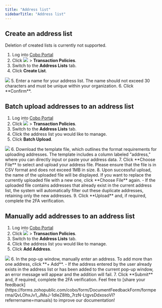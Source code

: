 ```yaml
---
title: "Address list"
sidebarTitle: "Address list"
---
```


## Create an address list

<Note>Deletion of created lists is currently not supported.</Note>

1. Log into [Cobo Portal](https://portal.cobo.com/login)
2. Click <img src="/en/images/common/wallets_icon.svg" className="icon"/> > **Transaction Policies**.
3. Switch to the **Address Lists** tab.
4. Click **Create List**.
<img src="/en/images/risk-controls/create-an-address-list.png" className="screenshot_full_screen"/>
5. Enter a name for your address list. The name should not exceed 30 characters and must be unique within your organization.
6. Click **Confirm**.




## Batch upload addresses to an address list

1. Log into [Cobo Portal](https://portal.cobo.com/login)
2. Click <img src="/en/images/common/wallets_icon.svg" className="icon"/> > **Transaction Policies**.
3. Switch to the **Address Lists** tab.
4. Click the address list you would like to manage.
5. Click **Batch Upload**.
<img src="/en/images/risk-controls/batch-upload.png" className="screenshot_full_screen"/>
6. Download the template file, which outlines the format requirements for uploading addresses. The template includes a column labeled "address," where you can directly input or paste your address data.
7. Click **Choose File** to select and upload your address file. Please ensure that the file is in CSV format and does not exceed 1MB in size.
8. Upon successful upload, the name of the uploaded file will be displayed. If you want to replace the currently uploaded file with a new one, click **Choose File** again.
   - If the uploaded file contains addresses that already exist in the current address list, the system will automatically filter out these duplicate addresses, retaining only the new addresses.
9. Click **Upload** and, if required, complete the 2FA verification.

## Manually add addresses to an address list
1. Log into [Cobo Portal](https://portal.cobo.com/login)
2. Click <img src="/en/images/common/wallets_icon.svg" className="icon"/> > **Transaction Policies**.
3. Switch to the **Address Lists** tab.
4. Click the address list you would like to manage.
5. Click **Add Address**.
<img src="/en/images/risk-controls/batch-upload.png" className="screenshot_full_screen"/>
6. In the pop-up window, manually enter an address. To add more than one address, click **+ Add**.
   - If the address entered by the user already exists in the address list or has been added to the current pop-up window, an error message will appear and the addition will fail.
7. Click **Submit** and, if required, complete the 2FA verification.
<Tip>Feel free to [share your feedback](https://forms.zohopublic.com/cobo/form/DocumentFeedbackForm/formperma/QvLOhxJv1_JMsJ-1dleZ8Itb_7rzN-LtgvsDdxosoVI?referrername=manuals) to improve our documentation!</Tip>